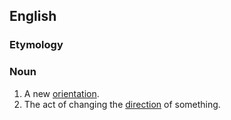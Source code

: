 {{also|réorientation}}
==English==

===Etymology===
{{prefix|en|re|orientation}}

===Noun===
{{en-noun|~}}

# A new [[orientation]].
# The act of changing the [[direction]] of something.